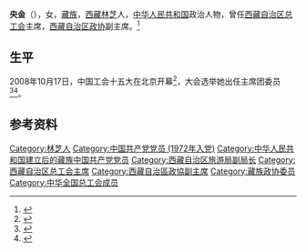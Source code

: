 '''央金'''（{{bd|1950年|12月|}}），女，[[藏族|藏族]]，[[西藏|西藏]][[林芝|林芝]]人，[[中华人民共和国|中华人民共和国]]政治人物，曾任[[西藏自治区总工会|西藏自治区总工会]]主席，[[西藏自治区政协|西藏自治区政协]]副主席。<ref>{{Cite web|title=政协西藏自治区第九届委员会主席副主席简历|url=http://www.xizang.gov.cn/xwzx_406/ztzl_416/cxzt/lhzt/lhbgjy/201901/t20190117_47987.html|accessdate=2020-09-11|work=西藏自治区人民政府|archive-date=2020-08-15|archive-url=https://web.archive.org/web/20200815000536/http://www.xizang.gov.cn/xwzx_406/ztzl_416/cxzt/lhzt/lhbgjy/201901/t20190117_47987.html|dead-url=no}}</ref>

== 生平 ==
2008年10月17日，中国工会十五大在北京开幕<ref>{{Cite book|title=中国工会章程简史 第2版|last=中华全国总工会组织部编|publisher=[[中国工人出版社|中国工人出版社]]|location=北京|year=2018.12|isbn=978-7-5008-7110-1|pages=125-126}}</ref>，大会选举她出任主席团委员<ref>{{Cite book|title=中国人物年鉴 2009|last=中国人物年鉴社|publisher=中国人物年鉴社|year=2009.12|pages=188}}</ref><ref>{{Cite book|title=中国工会十五大文件汇编|last=中国工会十五大文件组编|publisher=中国工人出版社|location=北京|year=2008.10|isbn=978-7-5008-4240-8|pages=144}}</ref>。

== 参考资料 ==
{{reflist}}

{{中华全国总工会第十五届执行委员会}}
{{中华人民共和国政治人物小作品}}
{{Authority control}}
{{DEFAULTSORT:}}
[[Category:林芝人|Category:林芝人]]
[[Category:中国共产党党员_(1972年入党)|Category:中国共产党党员 (1972年入党)]]
[[Category:中华人民共和国建立后的藏族中国共产党党员|Category:中华人民共和国建立后的藏族中国共产党党员]]
[[Category:西藏自治区旅游局副局长|Category:西藏自治区旅游局副局长]]
[[Category:西藏自治区总工会主席|Category:西藏自治区总工会主席]]
[[Category:西藏自治區政協副主席|Category:西藏自治區政協副主席]]
[[Category:藏族政协委员|Category:藏族政协委员]]
[[Category:中华全国总工会成员|Category:中华全国总工会成员]]